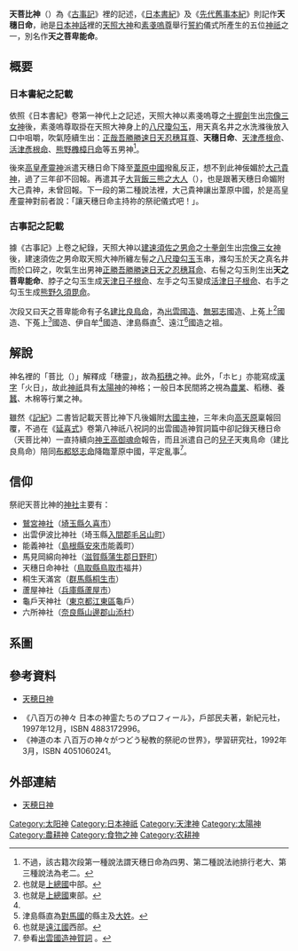 {{Infobox deity|type=japanese|name=天之菩卑能命|other_names=天穂比命、天穂日命、依野城命<ref name="keifu">鈴木真年「東国諸国造　伊勢津彦之裔」『諸系譜』第一冊。</ref><br />赤衾伊努大住日子佐別命<ref name="keifu"/><br />熊野大隅命<ref name="keifu"/>、伊毘志都幣命<ref name="keifu"/><br />神活須毘命<ref name="houga">宝賀寿男「第2章 天孫系氏族　第1節 出雲氏族　1出雲国造、出雲臣」『古代氏族系譜集成』中巻、古代氏族研究会、1986年、990頁。</ref>、天之夫比命<ref name="houga"/>|parents=[[天照大神|天照大神]]与[[素戔嗚尊|素戔嗚尊]]的誓约|consort=[[天甕津日女神|天甕津日女神]]<ref name="houga"/>|children=建比良鳥命、伊努比賣命<ref name="houga"/>|temples=天穂日命神社等|ethnic_group={{lj|出雲族|出雲族}}天孫系([[土師氏|土師氏]]、出雲国造)}}

'''天菩比神'''（{{lang|ja|アメノホヒノカミ}}）為《[[古事記|古事記]]》裡的記述，《[[日本書紀|日本書紀]]》及《[[先代舊事本紀|先代舊事本紀]]》則記作'''天穗日命'''，祂是[[日本神話|日本神話]]裡的[[天照大神|天照大神]]和[[素戔嗚尊|素戔嗚尊]]舉行[[誓約|誓約]]儀式所產生的五位[[神祇|神祇]]之一，別名作'''天之菩卑能命'''。

== 概要 ==
=== 日本書紀之記載 ===
依照《日本書紀》卷第一神代上之記述，天照大神以素戔嗚尊之[[十握劍|十握劍]]生出[[宗像三女神|宗像三女神]]後，素戔嗚尊取掛在天照大神身上的[[八尺瓊勾玉|八尺瓊勾玉]]，用天真名井之水洗滌後放入口中咀嚼，吹氣陸續生出：[[天忍穗耳尊|正哉吾勝勝速日天忍穗耳尊]]、'''天穗日命'''、[[天津日子根命|天津彥根命]]、[[活津日子根命|活津彥根命]]、[[熊野久須毘命|熊野櫲樟日命]]等五男神<ref>不過，該古籍次段第一種說法謂天穗日命為四男、第二種說法祂排行老大、第三種說法為老二。</ref>。

後來[[高皇產靈神|高皇產靈神]]派遣天穗日命下降至[[葦原中國|葦原中國]]撥亂反正，想不到此神佞媚於[[大己貴神|大己貴神]]，過了三年卻不回報。再遣其子[[建比良鳥命|大背飯三熊之大人]]（{{lang|ja|オホセヒノミクマノウシ}}），也是跟著天穗日命媚附大己貴神，未曾回報。下一段的第二種說法裡，大己貴神讓出葦原中國，於是高皇產靈神對前者說：「讓天穗日命主持祢的祭祀儀式吧！」。

=== 古事記之記載 ===
據《古事記》上卷之紀錄，天照大神以[[素戔嗚尊|建速須佐之男命]]之[[十握劍|十拳劍]]生出[[宗像三女神|宗像三女神]]後，建速須佐之男命取天照大神所纏左髻之[[八尺瓊勾玉|八尺瓊勾玉]]玉串，滌勾玉於天之真名井而於口碎之，吹氣生出男神[[天忍穗耳尊|正勝吾勝勝速日天之忍穗耳命]]、右髻之勾玉則生出'''天之菩卑能命'''、脖子之勾玉生成[[天津日子根命|天津日子根命]]、左手之勾玉變成[[活津日子根命|活津日子根命]]、右手之勾玉生成[[熊野久須毘命|熊野久須毘命]]。

次段又曰天之菩卑能命有子名[[建比良鳥命|建比良鳥命]]，為[[出雲國|出雲]][[國造|國造]]、[[武藏國|無邪志]]國造、上菟上<ref>也就是[[上總國|上總國]]中部。</ref>國造、下菟上<ref name="#1">也就是[[上總國|上總國]]東部。</ref>國造、伊自牟<ref name="#1"/>國造、津島縣直<ref>津島縣直為[[對馬國|對馬國]]的縣主及[[姓_(日本政治结构)|大姓]]。</ref>、遠江<ref>也就是[[遠江國|遠江國]]西部。</ref>國造之祖。

== 解說 ==
神名裡的「菩比（{{lang|ja|ホヒ}}）」解釋成「穗靈」，故為[[稻|稻穗]]之神。此外，「ホヒ」亦能寫成[[漢字|漢字]]「火日」，故此[[神祇|神祇]]具有[[太陽神|太陽神]]的神格；一般日本民間將之視為[[農業|農業]]、稻穗、養[[蠶|蠶]]、木棉等行業之神。

雖然《[[記紀|記紀]]》二書皆記載天菩比神下凡後媚附[[大國主神|大國主神]]，三年未向[[高天原|高天原]]稟報回覆，不過在《[[延喜式|延喜式]]》卷第八神祇八祝詞的出雲國造神賀詞篇中卻記錄天穗日命（天菩比神）一直持續向[[高皇產靈神|神王高御魂命]]報告，而且派遣自己的[[兒子|兒子]]天夷鳥命（建比良鳥命）陪同[[經津主神|布都怒志命]]降臨葦原中國，平定亂事<ref>參看[http://www.interq.or.jp/www-user/fuushi/5-anc/siryou/g-kamuyogoto.htm 出雲國造神賀詞] {{Wayback|url=http://www.interq.or.jp/www-user/fuushi/5-anc/siryou/g-kamuyogoto.htm |date=20040825043532 }}。</ref>。

== 信仰 ==
祭祀天菩比神的[[神社|神社]]主要有：
* [[鷲宮神社|鷲宮神社]]（[[埼玉縣|埼玉縣]][[久喜市|久喜市]]）
* 出雲伊波比神社（埼玉縣[[入間郡|入間郡]][[毛呂山町|毛呂山町]]）
* 能義神社（[[島根縣|島根縣]][[安來市|安來市]]能義町）
* 馬見岡綿向神社（[[滋賀縣|滋賀縣]][[蒲生郡|蒲生郡]][[日野町_(滋賀縣)|日野町]]）
* 天穗日命神社（[[鳥取縣|鳥取縣]][[鳥取市|鳥取市]]福井）
* 桐生天滿宮（[[群馬縣|群馬縣]][[桐生市|桐生市]]）
* 蘆屋神社（[[兵庫縣|兵庫縣]][[蘆屋市|蘆屋市]]）
* 龜戶天神社（[[東京都|東京都]][[江東區_(東京都)|江東區]]龜戶）
* 六所神社（[[奈良縣|奈良縣]][[山邊郡|山邊郡]][[山添村|山添村]]）

== 系圖 ==
{{日本皇室黎明期}}

== 參考資料 ==
* {{ja}}[http://www.din.or.jp/~a-kotaro/gods/kamigami/hohi.html 天穂日神]{{Wayback|url=http://www.din.or.jp/~a-kotaro/gods/kamigami/hohi.html |date=20091213210308 }}
* 《八百万の神々 日本の神霊たちのプロフィール》，戶部民夫著，新紀元社，1997年12月，ISBN 4883172996。
* 《神道の本 八百万の神々がつどう秘教的祭祀の世界》，學習研究社，1992年3月，ISBN 4051060241。
{{reflist}}

== 外部連結 ==
* {{ja}}[http://www.din.or.jp/~a-kotaro/gods/kamigami/hohi.html 天穂日神]{{Wayback|url=http://www.din.or.jp/~a-kotaro/gods/kamigami/hohi.html |date=20091213210308 }}

[[Category:太阳神|Category:太阳神]]
[[Category:日本神祇|Category:日本神祇]]
[[Category:天津神|Category:天津神]]
[[Category:太陽神|Category:太陽神]]
[[Category:農耕神|Category:農耕神]]
[[Category:食物之神|Category:食物之神]]
[[Category:农耕神|Category:农耕神]]